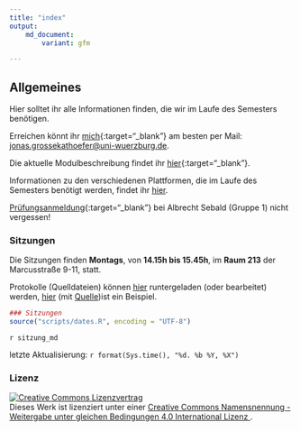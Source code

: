 ```yaml
---
title: "index"
output:
    md_document:
        variant: gfm

---
```


## Allgemeines

Hier solltet ihr alle Informationen finden, die wir im Laufe des
Semesters benötigen.

Erreichen könnt ihr
[mich](http://www.i1.psychologie.uni-wuerzburg.de/ekp/personen/jonas-grossekathoefer/){:target="_blank"}
am besten per Mail:
[jonas.grossekathoefer@uni-wuerzburg.de](mailto:jonas.grossekathoefer@uni-wuerzburg.de).

Die aktuelle Modulbeschreibung findet ihr
[hier](https://www2.uni-wuerzburg.de/mhb/MB-de-06-PSY-EFM-152-m01.pdf){:target="_blank"}.

Informationen zu den verschiedenen Plattformen, die im Laufe des
Semesters benötigt werden, findet ihr [hier](material/account.html).

[Prüfungsanmeldung](https://www-sbhome1.zv.uni-wuerzburg.de/qisserver/rds?state=verpublish&status=init&vmfile=no&publishid=201046&moduleCall=webInfo&publishConfFile=webInfo&publishSubDir=veranstaltung){:target="_blank"}
bei Albrecht Sebald (Gruppe 1) nicht vergessen!

### Sitzungen

Die Sitzungen finden **Montags**, von **14.15h bis 15.45h**, im **Raum 213** der
Marcusstraße 9-11, statt.

Protokolle (Quelldateien) können
[hier](https://github.com/grszkthfr/ws19_empra/tree/master/protocols)
runtergeladen (oder bearbeitet) werden, [hier](https://grszkthfr.github.io/ws19_empra/protocols/example-protocol.html) (mit [Quelle](https://github.com/grszkthfr/ws19_empra/blob/master/protocols/example-protocol.md))ist ein Beispiel.

```r

### Sitzungen
source("scripts/dates.R", encoding = "UTF-8")

```

`r sitzung_md`

letzte Aktualisierung: `r format(Sys.time(), "%d. %b %Y, %X")`

### Lizenz

<a rel="license" href="http://creativecommons.org/licenses/by-sa/4.0/"><img
alt="Creative Commons Lizenzvertrag" style="border-width:0"
src="https://i.creativecommons.org/l/by-sa/4.0/88x31.png" /></a><br />Dieses
Werk ist lizenziert unter einer <a rel="license"
href="http://creativecommons.org/licenses/by-sa/4.0/">Creative Commons
Namensnennung - Weitergabe unter gleichen Bedingungen 4.0 International Lizenz
</a>.
